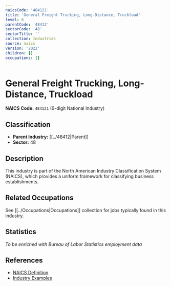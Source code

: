 ```yaml
---
naicsCode: '484121'
title: 'General Freight Trucking, Long-Distance, Truckload'
level: 6
parentCode: '48412'
sectorCode: '48'
sectorTitle: ''
collection: Industries
source: naics
version: '2022'
children: []
occupations: []
---
```

# General Freight Trucking, Long-Distance, Truckload

**NAICS Code:** `484121` (6-digit National Industry)

## Classification

- **Parent Industry:** [[../48412|Parent]]
- **Sector:** 48

## Description

This industry is part of the North American Industry Classification System (NAICS), which provides a uniform framework for classifying business establishments.

## Related Occupations

See [[../Occupations|Occupations]] collection for jobs typically found in this industry.

## Statistics

*To be enriched with Bureau of Labor Statistics employment data*

## References

- [NAICS Definition](https://www.census.gov/naics/)
- [Industry Examples](https://www.census.gov/naics/2022NAICS/)
